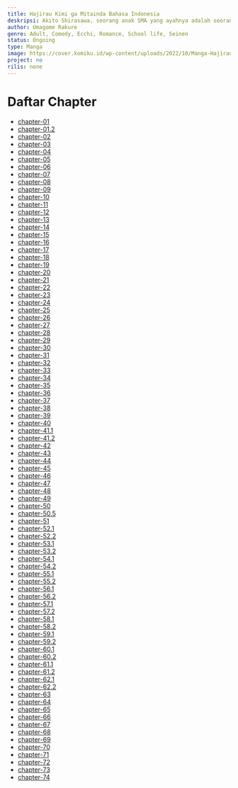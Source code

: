 ```yaml
---
title: Hajirau Kimi ga Mitainda Bahasa Indonesia
deskripsi: Akito Shirasawa, seorang anak SMA yang ayahnya adalah seorang sutradara film, melihat sesuatu di ruang persiapan perpustakaan. Itu adalah "adegan masturbasi" teman sekelasnya, Kaho Honjo. Akito bingung, tetapi akhirnya merekamnya dengan smartphone-nya. Kaho memperhatikan Akito, dan di toilet pria, membuat "lamaran" untuk Akito! Gadis sekolah menengah yang terbuka dan anak laki-laki film. "Cinta yang terbuka" dari masa remaja yang bengkok, dimulai!
author: Umagome Rakure
genre: Adult, Comedy, Ecchi, Romance, School life, Seinen
status: Ongoing
type: Manga
image: https://cover.komiku.id/wp-content/uploads/2022/10/Manga-Hajirau-Kimi-ga-Mitainda.jpg?w=225&quality=60
project: no
rilis: none
---
```


# Daftar Chapter
- [chapter-01](https://komiku.id/hajirau-kimi-ga-mitainda-chapter-01/)
- [chapter-01.2](https://komiku.id/hajirau-kimi-ga-mitainda-chapter-01-2/)
- [chapter-02](https://komiku.id/hajirau-kimi-ga-mitainda-chapter-02/)
- [chapter-03](https://komiku.id/hajirau-kimi-ga-mitainda-chapter-03/)
- [chapter-04](https://komiku.id/hajirau-kimi-ga-mitainda-chapter-04/)
- [chapter-05](https://komiku.id/hajirau-kimi-ga-mitainda-chapter-05/)
- [chapter-06](https://komiku.id/hajirau-kimi-ga-mitainda-chapter-06/)
- [chapter-07](https://komiku.id/hajirau-kimi-ga-mitainda-chapter-07/)
- [chapter-08](https://komiku.id/hajirau-kimi-ga-mitainda-chapter-08/)
- [chapter-09](https://komiku.id/hajirau-kimi-ga-mitainda-chapter-09/)
- [chapter-10](https://komiku.id/hajirau-kimi-ga-mitainda-chapter-10/)
- [chapter-11](https://komiku.id/hajirau-kimi-ga-mitainda-chapter-11/)
- [chapter-12](https://komiku.id/hajirau-kimi-ga-mitainda-chapter-12/)
- [chapter-13](https://komiku.id/hajirau-kimi-ga-mitainda-chapter-13/)
- [chapter-14](https://komiku.id/hajirau-kimi-ga-mitainda-chapter-14/)
- [chapter-15](https://komiku.id/hajirau-kimi-ga-mitainda-chapter-15/)
- [chapter-16](https://komiku.id/hajirau-kimi-ga-mitainda-chapter-16/)
- [chapter-17](https://komiku.id/hajirau-kimi-ga-mitainda-chapter-17/)
- [chapter-18](https://komiku.id/hajirau-kimi-ga-mitainda-chapter-18/)
- [chapter-19](https://komiku.id/hajirau-kimi-ga-mitainda-chapter-19/)
- [chapter-20](https://komiku.id/hajirau-kimi-ga-mitainda-chapter-20/)
- [chapter-21](https://komiku.id/hajirau-kimi-ga-mitainda-chapter-21/)
- [chapter-22](https://komiku.id/hajirau-kimi-ga-mitainda-chapter-22/)
- [chapter-23](https://komiku.id/hajirau-kimi-ga-mitainda-chapter-23/)
- [chapter-24](https://komiku.id/hajirau-kimi-ga-mitainda-chapter-24/)
- [chapter-25](https://komiku.id/hajirau-kimi-ga-mitainda-chapter-25/)
- [chapter-26](https://komiku.id/hajirau-kimi-ga-mitainda-chapter-26/)
- [chapter-27](https://komiku.id/hajirau-kimi-ga-mitainda-chapter-27/)
- [chapter-28](https://komiku.id/hajirau-kimi-ga-mitainda-chapter-28/)
- [chapter-29](https://komiku.id/hajirau-kimi-ga-mitainda-chapter-29/)
- [chapter-30](https://komiku.id/hajirau-kimi-ga-mitainda-chapter-30/)
- [chapter-31](https://komiku.id/hajirau-kimi-ga-mitainda-chapter-31/)
- [chapter-32](https://komiku.id/hajirau-kimi-ga-mitainda-chapter-32/)
- [chapter-33](https://komiku.id/hajirau-kimi-ga-mitainda-chapter-33/)
- [chapter-34](https://komiku.id/hajirau-kimi-ga-mitainda-chapter-34/)
- [chapter-35](https://komiku.id/hajirau-kimi-ga-mitainda-chapter-35/)
- [chapter-36](https://komiku.id/hajirau-kimi-ga-mitainda-chapter-36/)
- [chapter-37](https://komiku.id/hajirau-kimi-ga-mitainda-chapter-37/)
- [chapter-38](https://komiku.id/hajirau-kimi-ga-mitainda-chapter-38/)
- [chapter-39](https://komiku.id/hajirau-kimi-ga-mitainda-chapter-39/)
- [chapter-40](https://komiku.id/hajirau-kimi-ga-mitainda-chapter-40/)
- [chapter-41.1](https://komiku.id/hajirau-kimi-ga-mitainda-chapter-41-1/)
- [chapter-41.2](https://komiku.id/hajirau-kimi-ga-mitainda-chapter-41-2/)
- [chapter-42](https://komiku.id/hajirau-kimi-ga-mitainda-chapter-42/)
- [chapter-43](https://komiku.id/hajirau-kimi-ga-mitainda-chapter-43/)
- [chapter-44](https://komiku.id/hajirau-kimi-ga-mitainda-chapter-44/)
- [chapter-45](https://komiku.id/hajirau-kimi-ga-mitainda-chapter-45/)
- [chapter-46](https://komiku.id/hajirau-kimi-ga-mitainda-chapter-46/)
- [chapter-47](https://komiku.id/hajirau-kimi-ga-mitainda-chapter-47/)
- [chapter-48](https://komiku.id/hajirau-kimi-ga-mitainda-chapter-48/)
- [chapter-49](https://komiku.id/hajirau-kimi-ga-mitainda-chapter-49/)
- [chapter-50](https://komiku.id/hajirau-kimi-ga-mitainda-chapter-50/)
- [chapter-50.5](https://komiku.id/hajirau-kimi-ga-mitainda-chapter-50-5/)
- [chapter-51](https://komiku.id/hajirau-kimi-ga-mitainda-chapter-51/)
- [chapter-52.1](https://komiku.id/hajirau-kimi-ga-mitainda-chapter-52-1/)
- [chapter-52.2](https://komiku.id/hajirau-kimi-ga-mitainda-chapter-52-2/)
- [chapter-53.1](https://komiku.id/hajirau-kimi-ga-mitainda-chapter-53-1/)
- [chapter-53.2](https://komiku.id/hajirau-kimi-ga-mitainda-chapter-53-2/)
- [chapter-54.1](https://komiku.id/hajirau-kimi-ga-mitainda-chapter-54-1/)
- [chapter-54.2](https://komiku.id/hajirau-kimi-ga-mitainda-chapter-54-2/)
- [chapter-55.1](https://komiku.id/hajirau-kimi-ga-mitainda-chapter-55-1/)
- [chapter-55.2](https://komiku.id/hajirau-kimi-ga-mitainda-chapter-55-2/)
- [chapter-56.1](https://komiku.id/hajirau-kimi-ga-mitainda-chapter-56-1/)
- [chapter-56.2](https://komiku.id/hajirau-kimi-ga-mitainda-chapter-56-2/)
- [chapter-57.1](https://komiku.id/hajirau-kimi-ga-mitainda-chapter-57-1/)
- [chapter-57.2](https://komiku.id/hajirau-kimi-ga-mitainda-chapter-57-2/)
- [chapter-58.1](https://komiku.id/hajirau-kimi-ga-mitainda-chapter-58-1/)
- [chapter-58.2](https://komiku.id/hajirau-kimi-ga-mitainda-chapter-58-2/)
- [chapter-59.1](https://komiku.id/hajirau-kimi-ga-mitainda-chapter-59-1/)
- [chapter-59.2](https://komiku.id/hajirau-kimi-ga-mitainda-chapter-59-2/)
- [chapter-60.1](https://komiku.id/hajirau-kimi-ga-mitainda-chapter-60-1/)
- [chapter-60.2](https://komiku.id/hajirau-kimi-ga-mitainda-chapter-60-2/)
- [chapter-61.1](https://komiku.id/hajirau-kimi-ga-mitainda-chapter-61-1/)
- [chapter-61.2](https://komiku.id/hajirau-kimi-ga-mitainda-chapter-61-2/)
- [chapter-62.1](https://komiku.id/hajirau-kimi-ga-mitainda-chapter-62-1/)
- [chapter-62.2](https://komiku.id/hajirau-kimi-ga-mitainda-chapter-62-2/)
- [chapter-63](https://komiku.id/hajirau-kimi-ga-mitainda-chapter-63/)
- [chapter-64](https://komiku.id/hajirau-kimi-ga-mitainda-chapter-64/)
- [chapter-65](https://komiku.id/hajirau-kimi-ga-mitainda-chapter-65/)
- [chapter-66](https://komiku.id/hajirau-kimi-ga-mitainda-chapter-66/)
- [chapter-67](https://komiku.id/hajirau-kimi-ga-mitainda-chapter-67/)
- [chapter-68](https://komiku.id/hajirau-kimi-ga-mitainda-chapter-68/)
- [chapter-69](https://komiku.id/hajirau-kimi-ga-mitainda-chapter-69/)
- [chapter-70](https://komiku.id/hajirau-kimi-ga-mitainda-chapter-70/)
- [chapter-71](https://komiku.id/hajirau-kimi-ga-mitainda-chapter-71/)
- [chapter-72](https://komiku.id/hajirau-kimi-ga-mitainda-chapter-72/)
- [chapter-73](https://komiku.id/hajirau-kimi-ga-mitainda-chapter-73/)
- [chapter-74](https://komiku.id/hajirau-kimi-ga-mitainda-chapter-74/)
